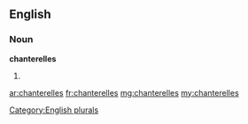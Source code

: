 ==English==

===Noun===
'''chanterelles'''

# {{plural of|[[chanterelle]]}}

[[Category:English plurals]]

[[ar:chanterelles]]
[[fr:chanterelles]]
[[mg:chanterelles]]
[[my:chanterelles]]